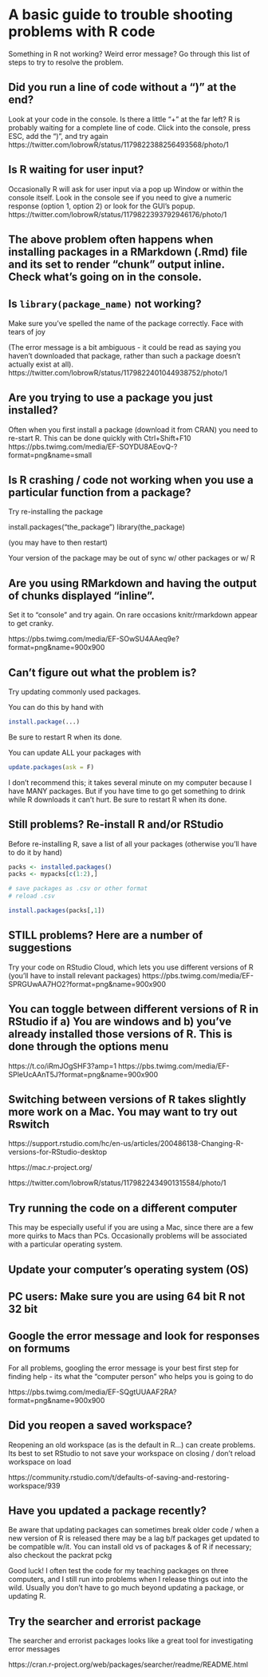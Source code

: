 # A basic guide to trouble shooting problems with R code

Something in R not working?  Weird error message?
Go through this list of steps to try to resolve the problem. 

## Did you run a line of code without a ")" at the end?

Look at your code in the console.  Is there a little "+" at the far left?  R is probably waiting for a complete line of code.  Click into the console, press ESC, add the ")", and try again
https://twitter.com/lobrowR/status/1179822388256493568/photo/1

## Is R waiting for user input?

Occasionally R will ask for user input via a pop up Window or within the console itself.  Look in the console see if you need to give a numeric response (option 1, option 2) or look for the GUI's popup.
https://twitter.com/lobrowR/status/1179822393792946176/photo/1

## The above problem often happens when installing packages in a RMarkdown (.Rmd) file and its set to render "chunk" output inline.  Check what's going on in the console.

## Is `library(package_name)` not working?
Make sure you've spelled the name of the package correctly. Face with tears of joy

(The error message is a bit ambiguous - it could be read as saying you haven't downloaded that package, rather than such a package doesn't actually exist at all).
https://twitter.com/lobrowR/status/1179822401044938752/photo/1

## Are you trying to use a package you just installed?  

Often when you first install a package (download it from CRAN) you need to re-start R.  This can be done quickly with Ctrl+Shift+F10
https://pbs.twimg.com/media/EF-SOYDU8AEovQ-?format=png&name=small

## Is R crashing / code not working when you use a particular function from a package?

Try re-installing the package

install.packages("the_package")
library(the_package)

(you may have to then restart)

Your version of the package may be out of sync w/ other packages or w/ R

## Are you using RMarkdown and having the output of chunks displayed "inline".  
Set it to "console" and try again.  On rare occasions knitr/rmarkdown appear to get cranky.

https://pbs.twimg.com/media/EF-SOwSU4AAeq9e?format=png&name=900x900

## Can't figure out what the problem is? 

Try updating commonly used packages.

You can do this by hand with 
```r
install.package(...)
```

Be sure to restart R when its done.


You can update ALL your packages with 
```r
update.packages(ask = F)
```

I don't recommend this; it takes several minute on my computer because I have MANY packages.  But if you have time to go get something to drink while R downloads it can't hurt.  Be sure to restart R when its done.

##  Still problems? Re-install R and/or RStudio

Before re-installing R, save a list of all your packages (otherwise you'll have to do it by hand)

```r
packs <- installed.packages()
packs <- mypacks[c(1:2),]

# save packages as .csv or other format
# reload .csv

install.packages(packs[,1])
```

## STILL problems? Here are a number of suggestions

Try your code on RStudio Cloud, which lets you use different versions of R (you'll have to install relevant packages)
https://pbs.twimg.com/media/EF-SPRGUwAA7HO2?format=png&name=900x900

## You can toggle between different versions of R in RStudio if a) You are windows and b) you've already installed those versions of R.  This is done through the options menu

https://t.co/iRmJOgSHF3?amp=1
https://pbs.twimg.com/media/EF-SPleUcAAnT5J?format=png&name=900x900

## Switching between versions of R takes slightly  more work on a Mac.  You may want to try out Rswitch

https://support.rstudio.com/hc/en-us/articles/200486138-Changing-R-versions-for-RStudio-desktop

https://mac.r-project.org/

https://twitter.com/lobrowR/status/1179822434901315584/photo/1

## Try running the code on a different computer

This may be especially useful if you are using a Mac, since there are a few more quirks to Macs than PCs.  Occasionally problems will be associated with a particular operating system.

## Update your computer's operating system (OS)

## PC users: Make sure you are using 64 bit R not 32 bit


## Google the error message and look for responses on formums

For all problems, googling the error message is your best first step for finding help - its what the "computer person" who helps you is going to do 

https://pbs.twimg.com/media/EF-SQgtUUAAF2RA?format=png&name=900x900

## Did you reopen a saved workspace?

Reopening an old workspace (as is the default in R...) can create problems.  Its best to set RStudio to not save your workspace on closing / don't reload workspace on load

https://community.rstudio.com/t/defaults-of-saving-and-restoring-workspace/939


## Have you updated a package recently?

Be aware that updating packages can sometimes break older code / when a new version of R is released there may be a lag b/f packages get updated to be compatible w/it.  You can install old vs of packages & of R if necessary; also checkout the packrat pckg


Good luck!  I often test the code for my teaching packages on three computers, and I still run into problems when I release things out into the wild. Usually you don't have to go much beyond updating a package, or updating R.

## Try the searcher and errorist package

The searcher and errorist  packages looks like a great tool for investigating error messages

https://cran.r-project.org/web/packages/searcher/readme/README.html
